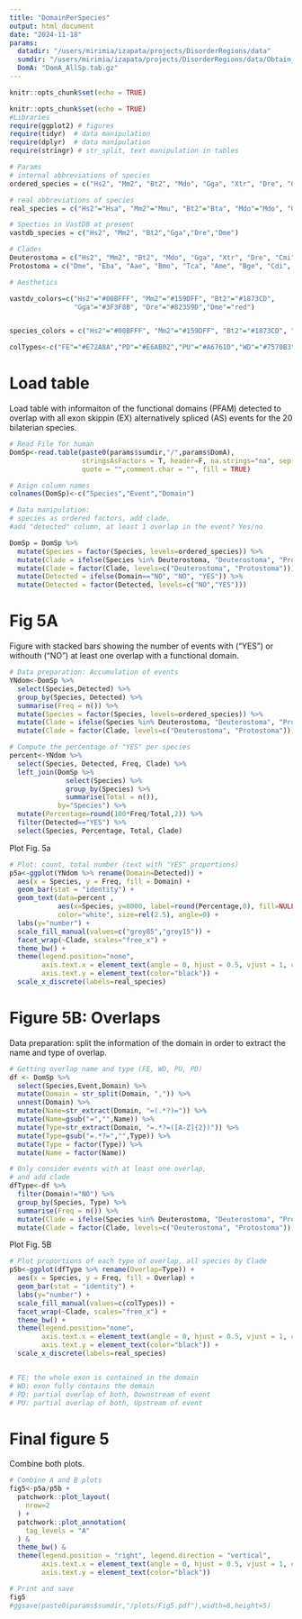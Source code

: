 ```yaml
---
title: "DomainPerSpecies"
output: html_document
date: "2024-11-18"
params:
  datadir: "/users/mirimia/izapata/projects/DisorderRegions/data"
  sumdir: "/users/mirimia/izapata/projects/DisorderRegions/data/Obtain_DisDom/Summary"
  DomA: "DomA_AllSp.tab.gz"
---
```


```r
knitr::opts_chunk$set(echo = TRUE)
```

```r
knitr::opts_chunk$set(echo = TRUE)
#Libraries
require(ggplot2) # figures
require(tidyr)  # data manipulation
require(dplyr)  # data manipulation
require(stringr) # str_split, text manipulation in tables

# Params
# internal abbreviations of species
ordered_species = c("Hs2", "Mm2", "Bt2", "Mdo", "Gga", "Xtr", "Dre", "Cmi", "Bla", "Sp2", "Dme", "Eba", "Aae", "Bmo", "Tca", "Ame", "Bge", "Cdi", "Sma", "Obi")

# real abbreviations of species
real_species = c("Hs2"="Hsa", "Mm2"="Mmu", "Bt2"="Bta", "Mdo"="Mdo", "Gga"="Gga", "Xtr"="Xtr", "Dre"="Dre", "Cmi"="Cmi", "Bla"="Bla", "Sp2"="Spu", "Dme"="Dme", "Eba"="Eba", "Aae"="Aae", "Bmo"="Bmo", "Tca"="Tca", "Ame"="Ame", "Bge"="Bge", "Cdi"="Cdi", "Sma"="Sma", "Obi"="Obi")

# Specties in VastDB at present
vastdb_species = c("Hs2", "Mm2", "Bt2","Gga","Dre","Dme")

# Clades
Deuterostoma = c("Hs2", "Mm2", "Bt2", "Mdo", "Gga", "Xtr", "Dre", "Cmi", "Bla", "Sp2")
Protostoma = c("Dme", "Eba", "Aae", "Bmo", "Tca", "Ame", "Bge", "Cdi", "Sma", "Obi")

# Aesthetics

vastdv_colors=c("Hs2"="#00BFFF", "Mm2"="#159DFF", "Bt2"="#1873CD",
                "Gga"="#3F3F8B", "Dre"="#82359D","Dme"="red")


species_colors = c("Hs2"="#00BFFF", "Mm2"="#159DFF", "Bt2"="#1873CD", "Mdo"="#174B8B", "Gga"="#3F3F8B", "Xtr"="#64398B","Dre"="#82359D", "Cmi"="#9932CC", "Bla"="#2E8B57", "Sp2"="#96B12B", rev(c("Obi"="#FFFF00","Sma"="#FFCC33", "Cdi"="goldenrod", "Bge"="burlywood2", "Ame"="#FF9966", "Tca"="#FF6600","Bmo"="#CC6600", "Aae"="#993300", "Eba"="firebrick3", "Dme"="red")))

colTypes<-c("FE"="#E72A8A","PD"="#E6AB02","PU"="#A6761D","WD"="#7570B3") # overlap type
```


# Load table
Load table with informaiton of the functional domains (PFAM) detected to overlap with all exon skippin (EX) alternatively spliced (AS) events for the 20 bilaterian species.

```r
# Read File for human
DomSp<-read.table(paste0(params$sumdir,"/",params$DomA), 
                  stringsAsFactors = T, header=F, na.strings="na", sep = "\t",
                  quote = "",comment.char = "", fill = TRUE)

# Asign column names 
colnames(DomSp)<-c("Species","Event","Domain")

# Data manipulation:
# species as ordered factors, add clade, 
#add "detected" column, at least 1 overlap in the event? Yes/no

DomSp = DomSp %>%
  mutate(Species = factor(Species, levels=ordered_species)) %>%
  mutate(Clade = ifelse(Species %in% Deuterostoma, "Deuterostoma", "Protostoma")) %>%
  mutate(Clade = factor(Clade, levels=c("Deuterostoma", "Protostoma"))) %>%
  mutate(Detected = ifelse(Domain=="NO", "NO", "YES")) %>%
  mutate(Detected = factor(Detected, levels=c("NO","YES")))
```

# Fig 5A
Figure with stacked bars showing the number of events with ("YES") or withouth ("NO") at least one overlap with a functional domain.


```r
# Data preparation: Accumulation of events
YNdom<-DomSp %>%
  select(Species,Detected) %>%
  group_by(Species, Detected) %>%
  summarise(Freq = n()) %>%
  mutate(Species = factor(Species, levels=ordered_species)) %>%
  mutate(Clade = ifelse(Species %in% Deuterostoma, "Deuterostoma", "Protostoma")) %>%
  mutate(Clade = factor(Clade, levels=c("Deuterostoma", "Protostoma")))

# Compute the percentage of "YES" per species
percent<-YNdom %>%
  select(Species, Detected, Freq, Clade) %>%
  left_join(DomSp %>% 
              select(Species) %>%
              group_by(Species) %>%
              summarise(Total = n()), 
            by="Species") %>%
  mutate(Percentage=round(100*Freq/Total,2)) %>%
  filter(Detected=="YES") %>%
  select(Species, Percentage, Total, Clade)
```

Plot Fig. 5a

```r
# Plot: count, total number (text with "YES" proportions)
p5a<-ggplot(YNdom %>% rename(Domain=Detected)) +
  aes(x = Species, y = Freq, fill = Domain) +
  geom_bar(stat = "identity") + 
  geom_text(data=percent ,
            aes(x=Species, y=8000, label=round(Percentage,0), fill=NULL), 
            color="white", size=rel(2.5), angle=0) +
  labs(y="number") +
  scale_fill_manual(values=c("grey85","grey15")) +
  facet_wrap(~Clade, scales="free_x") +
  theme_bw() +
  theme(legend.position="none",  
        axis.text.x = element_text(angle = 0, hjust = 0.5, vjust = 1, color="black"),
        axis.text.y = element_text(color="black")) +
  scale_x_discrete(labels=real_species)
```

# Figure 5B: Overlaps

Data preparation: split the information of the domain in order to extract the name and type of overlap.

```r
# Getting overlap name and type (FE, WD, PU, PD)
df <- DomSp %>%
  select(Species,Event,Domain) %>%
  mutate(Domain = str_split(Domain, ",")) %>%
  unnest(Domain) %>%
  mutate(Name=str_extract(Domain, "=(.*?)=")) %>%
  mutate(Name=gsub("=","",Name)) %>%
  mutate(Type=str_extract(Domain, "=.*?=([A-Z]{2})")) %>%
  mutate(Type=gsub("=.*?=","",Type)) %>%
  mutate(Type = factor(Type)) %>%
  mutate(Name = factor(Name)) 

# Only consider events with at least one overlap,
# and add clade
dfType<-df %>%
  filter(Domain!="NO") %>%
  group_by(Species, Type) %>%
  summarise(Freq = n()) %>%
  mutate(Clade = ifelse(Species %in% Deuterostoma, "Deuterostoma", "Protostoma")) %>%
  mutate(Clade = factor(Clade, levels=c("Deuterostoma", "Protostoma")))
```

Plot Fig. 5B

```r
# Plot proportions of each type of overlap, all species by Clade
p5b<-ggplot(dfType %>% rename(Overlap=Type)) +
  aes(x = Species, y = Freq, fill = Overlap) +
  geom_bar(stat = "identity") + 
  labs(y="number") +
  scale_fill_manual(values=c(colTypes)) +
  facet_wrap(~Clade, scales="free_x") +
  theme_bw() +
  theme(legend.position="none",  
        axis.text.x = element_text(angle = 0, hjust = 0.5, vjust = 1, color="black"),
        axis.text.y = element_text(color="black")) +
  scale_x_discrete(labels=real_species) 


# FE: the whole exon is contained in the domain
# WD: exon fully contains the domain
# PD: partial overlap of both, Downstream of event
# PU: partial overlap of both, Upstream of event
```

# Final figure 5

Combine both plots.

```r
# Combine A and B plots
fig5<-p5a/p5b + 
  patchwork::plot_layout(
    nrow=2
  ) +
  patchwork::plot_annotation(
    tag_levels = "A"
  ) &
  theme_bw() &
  theme(legend.position = "right", legend.direction = "vertical",
        axis.text.x = element_text(angle = 0, hjust = 0.5, vjust = 1, color="black"),
        axis.text.y = element_text(color="black"))  

# Print and save
fig5
#ggsave(paste0(params$sumdir,"/plots/Fig5.pdf"),width=8,height=5)
```



